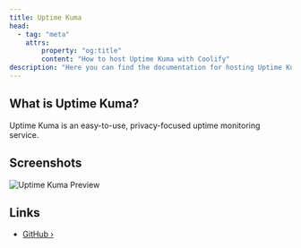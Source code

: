 ```yaml
---
title: Uptime Kuma
head:
  - tag: "meta"
    attrs:
        property: "og:title"
        content: "How to host Uptime Kuma with Coolify"
description: "Here you can find the documentation for hosting Uptime Kuma with Coolify."
---
```



<Badge text="One-click setup." variant="note" size="large" />

## What is Uptime Kuma?

Uptime Kuma is an easy-to-use, privacy-focused uptime monitoring service.

## Screenshots

![Uptime Kuma Preview](https://user-images.githubusercontent.com/1336778/212262296-e6205815-ad62-488c-83ec-a5b0d0689f7c.jpg)

## Links

- [GitHub ›](https://github.com/louislam/uptime-kuma?tab=readme-ov-file)
